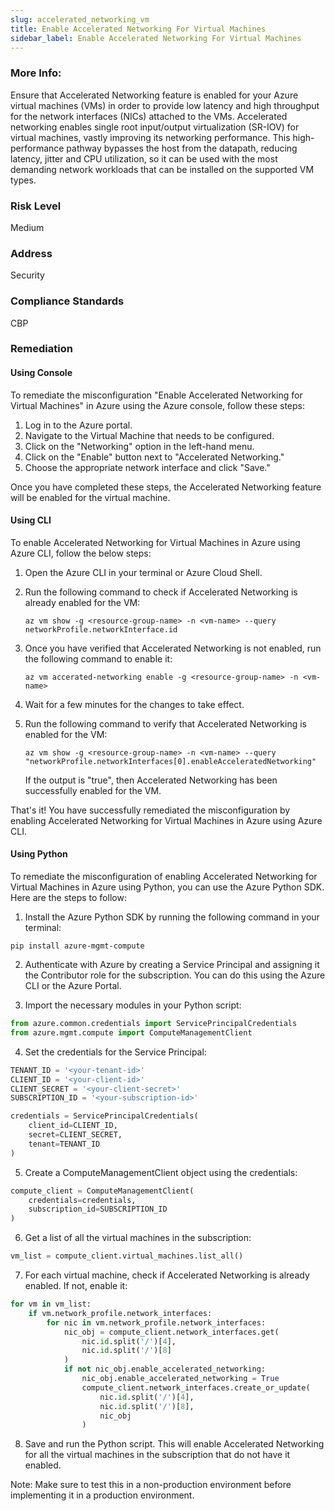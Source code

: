```yaml
---
slug: accelerated_networking_vm
title: Enable Accelerated Networking For Virtual Machines
sidebar_label: Enable Accelerated Networking For Virtual Machines
---
```


### More Info:

Ensure that Accelerated Networking feature is enabled for your Azure virtual machines (VMs) in order to provide low latency and high throughput for the network interfaces (NICs) attached to the VMs. Accelerated networking enables single root input/output virtualization (SR-IOV) for virtual machines, vastly improving its networking performance. This high-performance pathway bypasses the host from the datapath, reducing latency, jitter and CPU utilization, so it can be used with the most demanding network workloads that can be installed on the supported VM types.

### Risk Level

Medium

### Address

Security

### Compliance Standards

CBP
### Remediation

#### Using Console

To remediate the misconfiguration "Enable Accelerated Networking for Virtual Machines" in Azure using the Azure console, follow these steps:

1. Log in to the Azure portal.
2. Navigate to the Virtual Machine that needs to be configured.
3. Click on the "Networking" option in the left-hand menu.
4. Click on the "Enable" button next to "Accelerated Networking."
5. Choose the appropriate network interface and click "Save."

Once you have completed these steps, the Accelerated Networking feature will be enabled for the virtual machine.

#### Using CLI

To enable Accelerated Networking for Virtual Machines in Azure using Azure CLI, follow the below steps:

1. Open the Azure CLI in your terminal or Azure Cloud Shell.

2. Run the following command to check if Accelerated Networking is already enabled for the VM:

   ```
   az vm show -g <resource-group-name> -n <vm-name> --query networkProfile.networkInterface.id
   ```

3. Once you have verified that Accelerated Networking is not enabled, run the following command to enable it:

   ```
   az vm accerated-networking enable -g <resource-group-name> -n <vm-name>
   ```

4. Wait for a few minutes for the changes to take effect.

5. Run the following command to verify that Accelerated Networking is enabled for the VM:

   ```
   az vm show -g <resource-group-name> -n <vm-name> --query "networkProfile.networkInterfaces[0].enableAcceleratedNetworking"
   ```

   If the output is "true", then Accelerated Networking has been successfully enabled for the VM.

That's it! You have successfully remediated the misconfiguration by enabling Accelerated Networking for Virtual Machines in Azure using Azure CLI.

#### Using Python

To remediate the misconfiguration of enabling Accelerated Networking for Virtual Machines in Azure using Python, you can use the Azure Python SDK. Here are the steps to follow:

1. Install the Azure Python SDK by running the following command in your terminal:
```
pip install azure-mgmt-compute
```

2. Authenticate with Azure by creating a Service Principal and assigning it the Contributor role for the subscription. You can do this using the Azure CLI or the Azure Portal.

3. Import the necessary modules in your Python script:
```python
from azure.common.credentials import ServicePrincipalCredentials
from azure.mgmt.compute import ComputeManagementClient
```

4. Set the credentials for the Service Principal:
```python
TENANT_ID = '<your-tenant-id>'
CLIENT_ID = '<your-client-id>'
CLIENT_SECRET = '<your-client-secret>'
SUBSCRIPTION_ID = '<your-subscription-id>'

credentials = ServicePrincipalCredentials(
    client_id=CLIENT_ID,
    secret=CLIENT_SECRET,
    tenant=TENANT_ID
)
```

5. Create a ComputeManagementClient object using the credentials:
```python
compute_client = ComputeManagementClient(
    credentials=credentials,
    subscription_id=SUBSCRIPTION_ID
)
```

6. Get a list of all the virtual machines in the subscription:
```python
vm_list = compute_client.virtual_machines.list_all()
```

7. For each virtual machine, check if Accelerated Networking is already enabled. If not, enable it:
```python
for vm in vm_list:
    if vm.network_profile.network_interfaces:
        for nic in vm.network_profile.network_interfaces:
            nic_obj = compute_client.network_interfaces.get(
                nic.id.split('/')[4],
                nic.id.split('/')[8]
            )
            if not nic_obj.enable_accelerated_networking:
                nic_obj.enable_accelerated_networking = True
                compute_client.network_interfaces.create_or_update(
                    nic.id.split('/')[4],
                    nic.id.split('/')[8],
                    nic_obj
                )
```

8. Save and run the Python script. This will enable Accelerated Networking for all the virtual machines in the subscription that do not have it enabled.

Note: Make sure to test this in a non-production environment before implementing it in a production environment.




